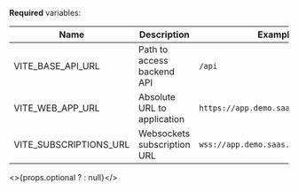 **Required** variables:

| Name                   | Description                                                                      | Example                                          |
|------------------------|----------------------------------------------------------------------------------|--------------------------------------------------|
| VITE_BASE_API_URL      | Path to access backend API                                                       | `/api`                                           |
| VITE_WEB_APP_URL       | Absolute URL to application                                                      | `https://app.demo.saas.apptoku.com`              |
| VITE_SUBSCRIPTIONS_URL | Websockets subscription URL                                                      | `wss://app.demo.saas.apptoku.com/ws`             |


<>{props.optional ? <OptionalVars /> : null}</>
